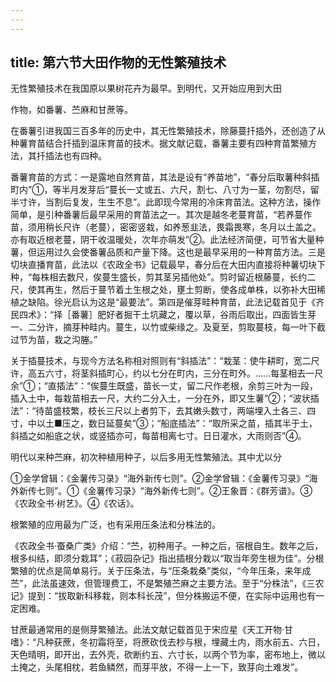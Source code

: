 ```yaml
---
---
---
```

title: 第六节大田作物的无性繁殖技术
---



无性繁殖技术在我国原以果树花卉为最早。到明代，又开始应用到大田

作物，如番薯、苎麻和甘蔗等。

在番薯引进我国三百多年的历史中，其无性繁殖技术，除藤蔓扦插外，还创造了从种薯育苗结合扦插到温床育苗的技术。据文献记载，番薯主要有四种育苗繁殖方法，其扦插法也有四种。

番薯育苗的方式：一是露地自然育苗，其法是设有“养苗地”，“春分后取薯种斜插町内”①，等半月发芽后“蔓长一丈或五、六尺，割七、八寸为一茎，勿割尽，留半寸许，当割后复发，生生不息”。此即现今常用的冷床育苗法。这种方法，操作简单，是引种番薯后最早采用的育苗法之一。其次是越冬老蔓育苗，“若养蔓作苗，须用稍长尺许（老蔓），密密竖栽，如养葱韭法，畏霜畏寒，冬月以土盖之。亦有取近根老蔓，阴干收温暖处，次年亦萌发”②。此法经济简便，可节省大量种薯，但运用过久会使番薯品质和产量下降。这也是最早采用的一种育苗方法。三是切块直播育苗，此法以《农政全书》记载最早，春分后在大田内直接将种薯切块下种，“每株相去数尺，俟蔓生盛长，剪其茎另插他处”。剪时留近根藤蔓，长约二尺，使其再生，然后于蔓节着土生根之处，壅土剪断，使各成单株，以弥补大田稀植之缺陷。徐光启认为这是“最要法”。第四是催芽畦种育苗，此法记载首见于《齐民四术》：“择［番薯］肥好者掘干土坑藏之，覆以草，谷雨后取出，四面皆生芽一、二分许，摘芽种畦内。蔓生，以竹或柴缘之。及夏至，剪取蔓枝，每一叶下截过节为苗，栽之沟塍。”

关于插蔓技术，与现今方法名称相对照则有“斜插法”：“栽茎：使牛耕町，宽二尺许，高五六寸，将茎斜插町心，约以七分在町内，三分在町外。……每茎相去一尺余”①；“直插法”：“俟蔓生既盛，苗长一丈，留二尺作老根，余剪三叶为一段，插入土中，每栽苗相去一尺，大约二分入土，一分在外，即又生薯”②；“波状插法”：“待苗盛枝繁，枝长三尺以上者剪下，去其嫩头数寸，两端埋入土各三、四寸，中以土■压之，数日延蔓矣”③；“船底插法”：“取所采之苗，插其半于土，斜插之如船底之状，或竖插亦可，每苗相离七寸。日日灌水，大雨则否”④。

明代以来种苎麻，初次种植用种子，以后多用无性繁殖法。其中尤以分

①金学曾辑：《金薯传习录》“海外新传七则”。②金学曾辑：《金薯传习录》“海外新传七则”。①《金薯传习录》“海外新传七则”。②王象晋：《群芳谱》。③《农政全书·树艺》。④《农话》。

根繁殖的应用最为广泛，也有采用压条法和分株法的。

《农政全书·蚕桑广类》介绍：“苎，初种用子。一种之后，宿根自生。数年之后，根多纠结，即须分栽耳”；《菽园杂记》指出插根分栽以“取当年旁生根为佳”。分根繁殖的优点是简单易行。关于压条法，与“压条栽桑”类似，“今年压条，来年成苎”，此法虽速效，但管理费工，不是繁殖苎麻之主要方法。至于“分株法”，《三农记》提到：“拔取新科移栽，则本科长茂”，但分株搬运不便，在实际中运用也有一定困难。

甘蔗最通常用的是侧芽繁殖法。此法文献记载首见于宋应星《天工开物·甘嗜》：“凡种获蔗，冬初霜将至，将蔗砍伐去杪与根，埋藏土内，雨水前五、六日，天色晴明，即开出，去外壳，砍断约五、六寸长，以两个节为率，密布地上，微以土掩之，头尾相枕，若鱼鳞然，而芽平放，不得一上一下，致芽向土难发”。